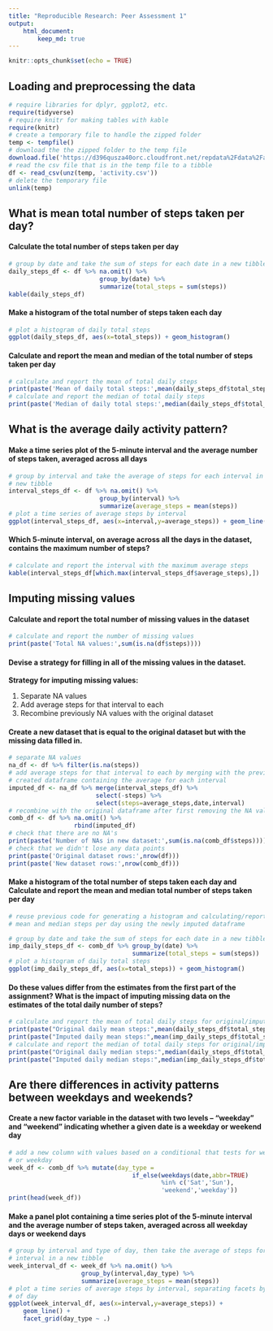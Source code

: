 ---
title: "Reproducible Research: Peer Assessment 1"
output: 
    html_document:
        keep_md: true
---

```{r setup, include=FALSE}
knitr::opts_chunk$set(echo = TRUE)
```


## Loading and preprocessing the data


```{r message=FALSE}
# require libraries for dplyr, ggplot2, etc.
require(tidyverse)
# require knitr for making tables with kable
require(knitr)
# create a temporary file to handle the zipped folder
temp <- tempfile()
# download the the zipped folder to the temp file
download.file('https://d396qusza40orc.cloudfront.net/repdata%2Fdata%2Factivity.zip',temp)
# read the csv file that is in the temp file to a tibble
df <- read_csv(unz(temp, 'activity.csv'))
# delete the temporary file
unlink(temp)
```


## What is mean total number of steps taken per day?


#### Calculate the total number of steps taken per day
```{r}
# group by date and take the sum of steps for each date in a new tibble
daily_steps_df <- df %>% na.omit() %>% 
                         group_by(date) %>% 
                         summarize(total_steps = sum(steps))
kable(daily_steps_df)
```

#### Make a histogram of the total number of steps taken each day
```{r, message=FALSE}
# plot a histogram of daily total steps
ggplot(daily_steps_df, aes(x=total_steps)) + geom_histogram()
```

#### Calculate and report the mean and median of the total number of steps taken per day
```{r}
# calculate and report the mean of total daily steps
print(paste('Mean of daily total steps:',mean(daily_steps_df$total_steps)))
# calculate and report the median of total daily steps
print(paste('Median of daily total steps:',median(daily_steps_df$total_steps)))
```


## What is the average daily activity pattern?


#### Make a time series plot of the 5-minute interval and the average number of steps taken, averaged across all days
```{r}
# group by interval and take the average of steps for each interval in a 
# new tibble
interval_steps_df <- df %>% na.omit() %>% 
                         group_by(interval) %>% 
                         summarize(average_steps = mean(steps))
# plot a time series of average steps by interval
ggplot(interval_steps_df, aes(x=interval,y=average_steps)) + geom_line()
```

#### Which 5-minute interval, on average across all the days in the dataset, contains the maximum number of steps?
```{r}
# calculate and report the interval with the maximum average steps
kable(interval_steps_df[which.max(interval_steps_df$average_steps),])
```


## Imputing missing values


#### Calculate and report the total number of missing values in the dataset
```{r}
# calculate and report the number of missing values
print(paste('Total NA values:',sum(is.na(df$steps))))
```

#### Devise a strategy for filling in all of the missing values in the dataset.

**Strategy for imputing missing values:**

1. Separate NA values
2. Add average steps for that interval to each
3. Recombine previously NA values with the original dataset

#### Create a new dataset that is equal to the original dataset but with the missing data filled in.
```{r}
# separate NA values
na_df <- df %>% filter(is.na(steps))
# add average steps for that interval to each by merging with the previously
# created dataframe containing the average for each interval
imputed_df <- na_df %>% merge(interval_steps_df) %>% 
                        select(-steps) %>%
                        select(steps=average_steps,date,interval)
# recombine with the original dataframe after first removing the NA values
comb_df <- df %>% na.omit() %>%
                  rbind(imputed_df)
# check that there are no NA's
print(paste('Number of NAs in new dataset:',sum(is.na(comb_df$steps))))
# check that we didn't lose any data points
print(paste('Original dataset rows:',nrow(df)))
print(paste('New dataset rows:',nrow(comb_df)))
```

#### Make a histogram of the total number of steps taken each day and Calculate and report the mean and median total number of steps taken per day
```{r, message=FALSE}
# reuse previous code for generating a histogram and calculating/reporting
# mean and median steps per day using the newly imputed dataframe

# group by date and take the sum of steps for each date in a new tibble
imp_daily_steps_df <- comb_df %>% group_by(date) %>% 
                                  summarize(total_steps = sum(steps))
# plot a histogram of daily total steps
ggplot(imp_daily_steps_df, aes(x=total_steps)) + geom_histogram()
```

#### Do these values differ from the estimates from the first part of the assignment? What is the impact of imputing missing data on the estimates of the total daily number of steps?
```{r}
# calculate and report the mean of total daily steps for original/imputed
print(paste("Original daily mean steps:",mean(daily_steps_df$total_steps)))
print(paste("Imputed daily mean steps:",mean(imp_daily_steps_df$total_steps)))
# calculate and report the median of total daily steps for original/imputed
print(paste("Original daily median steps:",median(daily_steps_df$total_steps)))
print(paste("Imputed daily median steps:",median(imp_daily_steps_df$total_steps)))
```


## Are there differences in activity patterns between weekdays and weekends?


#### Create a new factor variable in the dataset with two levels – “weekday” and “weekend” indicating whether a given date is a weekday or weekend day
```{r}
# add a new column with values based on a conditional that tests for weekend
# or weekday
week_df <- comb_df %>% mutate(day_type = 
                                  if_else(weekdays(date,abbr=TRUE)
                                          %in% c('Sat','Sun'),
                                          'weekend','weekday'))
print(head(week_df))
```

#### Make a panel plot containing a time series plot of the 5-minute interval and the average number of steps taken, averaged across all weekday days or weekend days
```{r}
# group by interval and type of day, then take the average of steps for each 
# interval in a new tibble
week_interval_df <- week_df %>% na.omit() %>% 
                    group_by(interval,day_type) %>% 
                    summarize(average_steps = mean(steps))
# plot a time series of average steps by interval, separating facets by type
# of day
ggplot(week_interval_df, aes(x=interval,y=average_steps)) + 
    geom_line() + 
    facet_grid(day_type ~ .)
```
